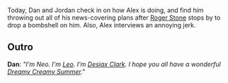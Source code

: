 {{Episode|title=June 29, 2022|episodeNumber=697|airDate=June 30, 2022|episodeType=Present Day|previousEpisode=[[696: June 24, 2022]]|nextEpisode=[[698: For Squatch, There Are No Heroes]]}}{{Stub}}

Today, Dan and Jordan check in on how Alex is doing, and find him throwing out all of his news-covering plans after [[Roger Stone]] stops by to drop a bombshell on him. Also, Alex interviews an annoying jerk.

==Outro==
'''Dan''': ''"I'm Neo. I'm [[leo Zagami|Leo]]. I'm [[Desiax Clark]]. I hope you all have a wonderful [[Dreamy Creamy Summer]]."''